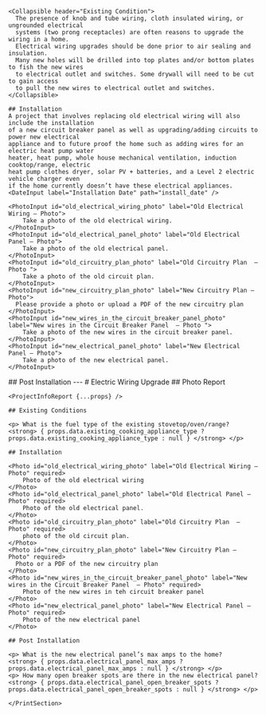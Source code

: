
<Tabs>
  <Tab eventKey="installation" title="Installation">

    <Collapsible header="Existing Condition">
      The presence of knob and tube wiring, cloth insulated wiring, or ungrounded electrical
      systems (two prong receptacles) are often reasons to upgrade the wiring in a home.
      Electrical wiring upgrades should be done prior to air sealing and insulation.
      Many new holes will be drilled into top plates and/or bottom plates to fish the new wires
      to electrical outlet and switches. Some drywall will need to be cut to gain access
      to pull the new wires to electrical outlet and switches.
    </Collapsible>

    ## Installation
    A project that involves replacing old electrical wiring will also include the installation
    of a new circuit breaker panel as well as upgrading/adding circuits to power new electrical
    appliance and to future proof the home such as adding wires for an electric heat pump water
    heater, heat pump, whole house mechanical ventilation, induction cooktop/range, electric
    heat pump clothes dryer, solar PV + batteries, and a Level 2 electric vehicle charger even
    if the home currently doesn’t have these electrical appliances.
    <DateInput label="Installation Date" path="install_date" />

    <PhotoInput id="old_electrical_wiring_photo" label="Old Electrical Wiring – Photo">
        Take a photo of the old electrical wiring.
    </PhotoInput>
    <PhotoInput id="old_electrical_panel_photo" label="Old Electrical Panel – Photo">
        Take a photo of the old electrical panel.
    </PhotoInput>
    <PhotoInput id="old_circuitry_plan_photo" label="Old Circuitry Plan  – Photo ">
        Take a photo of the old circuit plan.
    </PhotoInput>
    <PhotoInput id="new_circuitry_plan_photo" label="New Circuitry Plan – Photo">
      Please provide a photo or upload a PDF of the new circuitry plan
    </PhotoInput>
    <PhotoInput id="new_wires_in_the_circuit_breaker_panel_photo" label="New wires in the Circuit Breaker Panel  – Photo ">
        Take a photo of the new wires in the circuit breaker panel.
    </PhotoInput>
    <PhotoInput id="new_electrical_panel_photo" label="New Electrical Panel – Photo">
        Take a photo of the new electrical panel.
    </PhotoInput>

  </Tab>
  <Tab eventKey="post_installation"  title="Post-Installation">
    ## Post Installation
    <NumberInput label="What is the new electrical panel’s max amps to the home?"  path="electrical_panel_max_amps" />
    <NumberInput label="How many open breaker spots are there in the new electrical panel?"  path="electrical_panel_open_breaker_spots" />
  </Tab>
  <Tab eventKey="report"  title="Report">
    <PrintSection label="Print Report">
    ---
    # Electric Wiring Upgrade
    ## Photo Report

    <ProjectInfoReport {...props} />

    ## Existing Conditions

    <p> What is the fuel type of the existing stovetop/oven/range?   <strong> { props.data.existing_cooking_appliance_type ? props.data.existing_cooking_appliance_type : null } </strong> </p>

    ## Installation

    <Photo id="old_electrical_wiring_photo" label="Old Electrical Wiring – Photo" required>
        Photo of the old electrical wiring
    </Photo>
    <Photo id="old_electrical_panel_photo" label="Old Electrical Panel – Photo" required>
        Photo of the old electrical panel.
    </Photo>
    <Photo id="old_circuitry_plan_photo" label="Old Circuitry Plan  – Photo" required>
        photo of the old circuit plan.
    </Photo>
    <Photo id="new_circuitry_plan_photo" label="New Circuitry Plan – Photo" required>
      Photo or a PDF of the new circuitry plan
    </Photo>
    <Photo id="new_wires_in_the_circuit_breaker_panel_photo" label="New wires in the Circuit Breaker Panel  – Photo" required>
        Photo of the new wires in teh circuit breaker panel
    </Photo>
    <Photo id="new_electrical_panel_photo" label="New Electrical Panel – Photo" required>
        Photo of the new electrical panel
    </Photo>

    ## Post Installation

    <p> What is the new electrical panel’s max amps to the home?   <strong> { props.data.electrical_panel_max_amps ? props.data.electrical_panel_max_amps : null } </strong> </p>
    <p> How many open breaker spots are there in the new electrical panel?  <strong> { props.data.electrical_panel_open_breaker_spots ? props.data.electrical_panel_open_breaker_spots : null } </strong> </p>

    </PrintSection>

  </Tab>
</Tabs>

